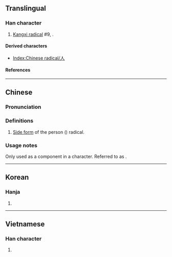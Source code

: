 {{also|イ|ィ}}
{{character info}}
==Translingual==
{{stroke order|type=animate}}

===Han character===
{{Han char|rn=9|rad=人|as=00|sn=2|var=1|four=|canj=HL|ids=⿱丿丨}}

# [[Kangxi radical]] #9, {{l|mul|人}}.

====Derived characters====
* [[Index:Chinese radical/人]]

====References====
{{Han ref|kx=0091.011|dj=0192.010|hdz=10101.101|uh=4EBB}}

----

==Chinese==
{{zh-forms}}

===Pronunciation===
{{zh-pron
|m=rén
|c=
|mc=
|oc=
|ma=
|cat=symbols
}}

===Definitions===
{{zh-hanzi}}

# [[:w:Radical (Chinese character)|Side form]] of the person ({{zh-l|人}}) radical.

===Usage notes===
Only used as a component in a character. Referred to as {{zh-l|單人旁}}.

----

==Korean==

===Hanja===
{{ko-hanja|사}}

# {{rfdef|ko|sort=人00}}

----

==Vietnamese==

===Han character===
{{vi-readings|reading=[[nhân]]|rs=人00}}

# {{rfdef|vi|sort=人00}}

[[Category:CJKV radicals| ]]